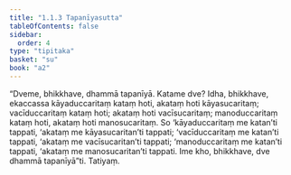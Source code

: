 ```yaml
---
title: "1.1.3 Tapanīyasutta"
tableOfContents: false
sidebar:
  order: 4
type: "tipitaka"
basket: "su"
book: "a2"
---
```



<DynamicBreadcrumb />

<Division number="3" book="a2">

<Paragraph number="10" book="a2">
“Dveme, bhikkhave, dhammā tapanīyā. Katame dve? Idha, bhikkhave, ekaccassa kāyaduccaritaṃ kataṃ hoti, akataṃ hoti kāyasucaritaṃ; vacīduccaritaṃ kataṃ hoti; akataṃ hoti vacīsucaritaṃ; manoduccaritaṃ kataṃ hoti, akataṃ hoti manosucaritaṃ. So ‘kāyaduccaritaṃ me katan’ti tappati, ‘akataṃ me kāyasucaritan’ti tappati; ‘vacīduccaritaṃ me katan’ti tappati, ‘akataṃ me vacīsucaritan’ti tappati; ‘manoduccaritaṃ me katan’ti tappati, ‘akataṃ me manosucaritan’ti tappati. Ime kho, bhikkhave, dve dhammā tapanīyā”ti.

</Paragraph>
</Division>

<Paragraph number="11" type="center" book="a2">
Tatiyaṃ.
</Paragraph>